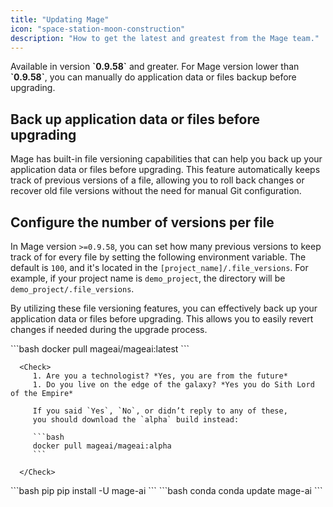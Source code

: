 ```yaml
---
title: "Updating Mage"
icon: "space-station-moon-construction"
description: "How to get the latest and greatest from the Mage team."
---
```

<Warning>
  Available in version <b>`0.9.58`</b> and greater. For Mage version lower than <b>`0.9.58`</b>, you can manually do application data or files backup before upgrading.
</Warning>

## Back up application data or files before upgrading 

Mage has built-in file versioning capabilities that can help you back up your application data or files before upgrading. This feature automatically keeps track of previous versions of a file, allowing you to roll back changes or recover old file versions without the need for manual Git configuration.

## Configure the number of versions per file

In Mage version `>=0.9.58`, you can set how many previous versions to keep track of for every file by setting the following environment variable. The default is `100`, and it's located in the `[project_name]/.file_versions`. For example, if your project name is `demo_project`, the directory will be `demo_project/.file_versions`.

By utilizing these file versioning features, you can effectively back up your application data or files before upgrading. This allows you to easily revert changes if needed during the upgrade process.


<AccordionGroup>
   <Accordion title="Docker" icon="Docker">
      ```bash
      docker pull mageai/mageai:latest
      ```

      <Check>
         1. Are you a technologist? *Yes, you are from the future*
         1. Do you live on the edge of the galaxy? *Yes you do Sith Lord of the Empire*

         If you said `Yes`, `No`, or didn’t reply to any of these, 
         you should download the `alpha` build instead:

         ```bash
         docker pull mageai/mageai:alpha
         ```

      </Check>
   </Accordion>
   <Accordion title="pip/conda" icon="python">
         <CodeGroup>
            ```bash pip
            pip install -U mage-ai
            ```
            ```bash conda
            conda update mage-ai
            ```
         </CodeGroup>
   </Accordion>
</AccordionGroup>

